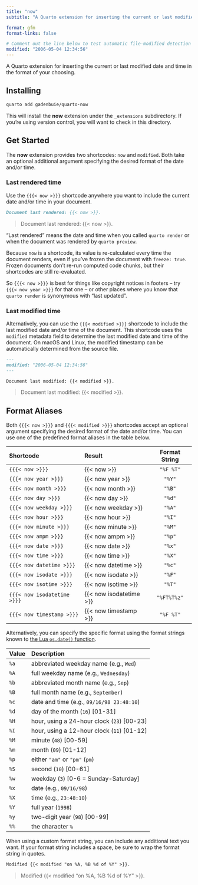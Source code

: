 ```yaml
---
title: "now"
subtitle: "A Quarto extension for inserting the current or last modified date and time"

format: gfm
format-links: false

# Comment out the line below to test automatic file-modified detection
modified: "2006-05-04 12:34:56"
---
```


A Quarto extension for inserting the current or last modified date and time in the format of your choosing.

## Installing

```bash
quarto add gadenbuie/quarto-now
```

This will install the **now** extension under the `_extensions` subdirectory.
If you're using version control, you will want to check in this directory.

## Get Started

The **now** extension provides two shortcodes: `now` and `modified`.
Both take an optional additional argument specifying the desired format of the date and/or time.

### Last rendered time

Use the `{{{< now >}}}` shortcode anywhere you want to include the current date and/or time in your document.

```.markdown
Document last rendered: {{< now >}}.
```

> Document last rendered: {{< now >}}.

::: {.callout-tip collapse="true" title="What does \"last rendered\" mean?"}
"Last rendered" means the date and time when you called `quarto render` or when the document was rendered by `quarto preview`.

Because `now` is a shortcode, its value is re-calculated every time the document renders, even if you've frozen the document with `freeze: true`.
Frozen documents don't re-run computed code chunks, but their shortcodes are still re-evaluated.

So `{{{< now >}}}` is best for things like copyright notices in footers -- try `{{{< now year >}}}` for that one -- or other places where you know that `quarto render` is synonymous with "last updated".
:::

### Last modified time

Alternatively, you can use the `{{{< modified >}}}` shortcode to include the last modified date and/or time of the document.
This shortcode uses the `modified` metadata field to determine the last modified date and time of the document.
On macOS and Linux, the modified timestamp can be automatically determined from the source file.

```.markdown
---
modified: "2006-05-04 12:34:56"
---

Document last modified: {{< modified >}}.
```

> Document last modified: {{< modified >}}.

## Format Aliases

Both `{{{< now >}}}` and `{{{< modified >}}}` shortcodes accept an optional argument specifying the desired format of the date and/or time.
You can use one of the predefined format aliases in the table below.

| Shortcode | Result | Format String |
|:----------|:-------|:--------------:|
| `{{{< now >}}}` | {{< now >}} | `"%F %T"` |
| `{{{< now year >}}}` | {{< now year >}} | `"%Y"` |
| `{{{< now month >}}}` | {{< now month >}} | `"%B"` |
| `{{{< now day >}}}` | {{< now day >}} | `"%d"` |
| `{{{< now weekday >}}}` | {{< now weekday >}} | `"%A"` |
| `{{{< now hour >}}}` | {{< now hour >}} | `"%I"` |
| `{{{< now minute >}}}` | {{< now minute >}} | `"%M"` |
| `{{{< now ampm >}}}` | {{< now ampm >}} | `"%p"` |
| `{{{< now date >}}}` | {{< now date >}} | `"%x"` |
| `{{{< now time >}}}` | {{< now time >}} | `"%X"` |
| `{{{< now datetime >}}}` | {{< now datetime >}} | `"%c"` |
| `{{{< now isodate >}}}` | {{< now isodate >}} | `"%F"` |
| `{{{< now isotime >}}}` | {{< now isotime >}} | `"%T"` |
| `{{{< now isodatetime >}}}` | {{< now isodatetime >}} | `"%FT%T%z"` |
| `{{{< now timestamp >}}}` | {{< now timestamp >}} | `"%F %T"` |

Alternatively, you can specify the specific format using the format strings known to [the Lua `os.date()` function](https://www.lua.org/pil/22.1.html).

| Value | Description |
|:------|:------------|
|  `%a` | abbreviated weekday name (e.g., `Wed`)  |
|  `%A` | full weekday name (e.g., `Wednesday`)  |
|  `%b` | abbreviated month name (e.g., `Sep`)  |
|  `%B` | full month name (e.g., `September`)  |
|  `%c` | date and time (e.g., `09/16/98 23:48:10`)  |
|  `%d` | day of the month (`16`) \[01-31\]  |
|  `%H` | hour, using a 24-hour clock (`23`) \[00-23\]  |
|  `%I` | hour, using a 12-hour clock (`11`) \[01-12\]  |
|  `%M` | minute (`48`) \[00-59\]  |
|  `%m` | month (`09`) \[01-12\]  |
|  `%p` | either `"am"` or `"pm"` (`pm`)  |
|  `%S` | second (`10`) \[00-61\]  |
|  `%w` | weekday (`3`) \[0-6 = Sunday-Saturday\]  |
|  `%x` | date (e.g., `09/16/98`)  |
|  `%X` | time (e.g., `23:48:10`)  |
|  `%Y` | full year (`1998`)  |
|  `%y` | two-digit year (`98`) \[00-99\]  |
|  `%%` | the character `%` |

When using a custom format string, you can include any additional text you want.
If your format string includes a space, be sure to wrap the format string in quotes.

```.markdown
Modified {{< modified "on %A, %B %d of %Y" >}}.
```

> Modified {{< modified "on %A, %B %d of %Y" >}}.
